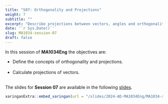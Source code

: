 ---
title: "S07: Orthogonality and Projections"
weight: 7
subtitle: ""
excerpt: "Describe projections between vectors, angles and orthogonality, and we their applications."
date: '`r Sys.Date()`'
slug: MA1034-session-07
draft: false
---

In this session of **MA1034Eng** the objectives are:


* Define the concepts of orthogonality and projections. <br/><br/>
* Calculate projections of vectors. <br/><br/>

The slides for **Session 07** are available in the following [slides](/slides/2024-AD-MA1034Eng/MA1034-sesion-07).

```{r embed-xaringan, echo=FALSE}
xaringanExtra::embed_xaringan(url = "/slides/2024-AD-MA1034Eng/MA1034-sesion-07", ratio = "4:3")
```
